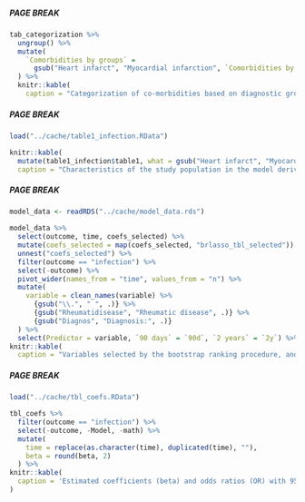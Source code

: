 ##### PAGE BREAK

```{r tabcategorization}
tab_categorization %>%
  ungroup() %>% 
  mutate(
    `Comorbidities by groups` = 
      gsub("Heart infarct", "Myocardial infarction", `Comorbidities by groups`)
  ) %>% 
  knitr::kable(
    caption = "Categorization of co-morbidities based on diagnostic groups according to Charlson and Elixhauser. (CNS = central nervous system.)")

```

##### PAGE BREAK

```{r tab1}

load("../cache/table1_infection.RData")

knitr::kable(
  mutate(table1_infection$table1, what = gsub("Heart infarct", "Myocardial infarction", what)), 
  caption = "Characteristics of the study population in the model derivation cohort (SHAR). Educational levels were classified as low (up to 9 years), middle (10-12 years) and high (at least 12 years). BMI = Body mass index. ASA = American Society for Anesthesiologists classification. CNS = central nervous system.")
```

##### PAGE BREAK

```{r brlprop}
model_data <- readRDS("../cache/model_data.rds")

model_data %>% 
  select(outcome, time, coefs_selected) %>% 
  mutate(coefs_selected = map(coefs_selected, "brlasso_tbl_selected")) %>% 
  unnest("coefs_selected") %>%
  filter(outcome == "infection") %>% 
  select(-outcome) %>% 
  pivot_wider(names_from = "time", values_from = "n") %>% 
  mutate(
    variable = clean_names(variable) %>% 
      {gsub("\\.", " ", .)} %>% 
      {gsub("Rheumatidisease", "Rheumatic disease", .)} %>% 
      {gsub("Diagnos", "Diagnosis:", .)}
  ) %>% 
  select(Predictor = variable, `90 days` = `90d`, `2 years` = `2y`) %>% 
knitr::kable(
  caption = "Variables selected by the bootstrap ranking procedure, and therefore kept in the main model. Variables chosen at least 75 times out of 100 were kept in the reduced model as well. (CNS = central nervous system.)")
```

##### PAGE BREAK

```{r brlreduced}

load("../cache/tbl_coefs.RData")

tbl_coefs %>% 
  filter(outcome == "infection") %>% 
  select(-outcome, -Model, -math) %>% 
  mutate(
    time = replace(as.character(time), duplicated(time), ""),
    beta = round(beta, 2)
  ) %>% 
knitr::kable(
  caption = 'Estimated coefficients (beta) and odds ratios (OR) with 95 % confidence intervals for the reduced model.'
)
```
